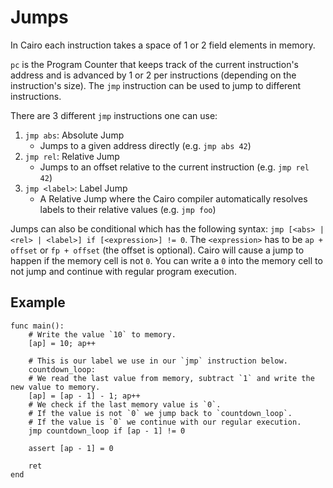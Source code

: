 # Jumps

In Cairo each instruction takes a space of 1 or 2 field elements in memory.

`pc` is the Program Counter that keeps track of the current instruction's address and is advanced by 1 or 2 per instructions (depending on the instruction's size). The `jmp` instruction can be used to jump to different instructions.

There are 3 different `jmp` instructions one can use:

1. `jmp abs`: Absolute Jump
   - Jumps to a given address directly (e.g. `jmp abs 42`)
2. `jmp rel`: Relative Jump
   - Jumps to an offset relative to the current instruction (e.g. `jmp rel 42`)
3. `jmp <label>`: Label Jump
   - A Relative Jump where the Cairo compiler automatically resolves labels to their relative values (e.g. `jmp foo`)

Jumps can also be conditional which has the following syntax: `jmp [<abs> | <rel> | <label>] if [<expression>] != 0`. The `<expression>` has to be `ap + offset` or `fp + offset` (the offset is optional). Cairo will cause a jump to happen if the memory cell is not `0`. You can write a `0` into the memory cell to not jump and continue with regular program execution.

## Example

```
func main():
    # Write the value `10` to memory.
    [ap] = 10; ap++

    # This is our label we use in our `jmp` instruction below.
    countdown_loop:
    # We read the last value from memory, subtract `1` and write the new value to memory.
    [ap] = [ap - 1] - 1; ap++
    # We check if the last memory value is `0`.
    # If the value is not `0` we jump back to `countdown_loop`.
    # If the value is `0` we continue with our regular execution.
    jmp countdown_loop if [ap - 1] != 0

    assert [ap - 1] = 0

    ret
end
```
